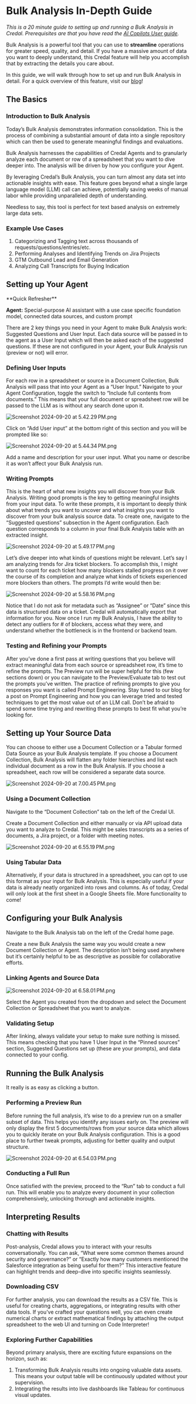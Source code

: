 # Bulk Analysis In-Depth Guide

_This is a 20 minute guide to setting up and running a Bulk Analysis in Credal. Prerequisites are that you have read the [AI Copilots User guide](https://www.notion.so/AI-Copilots-In-Depth-Guide-73e09c563d9246cca5241890efef5de4?pvs=21)._

Bulk Analysis is a powerful tool that you can use to **streamline** operations for greater speed, quality, and detail. If you have a massive amount of data you want to deeply understand, this Credal feature will help you accomplish that by extracting the details you care about.

In this guide, we will walk through how to set up and run Bulk Analysis in detail. For a quick overview of this feature, visit our [blog](https://www.credal.ai/blog/introducing-bulk-analysis-the-detail-oriented-way-to-interpret-a-collection-of-documents)!

## The Basics

### Introduction to Bulk Analysis

Today’s Bulk Analysis demonstrates information consolidation. This is the process of combining a substantial amount of data into a single repository which can then be used to generate meaningful findings and evaluations.

Bulk Analysis harnesses the capabilities of Credal Agents and to granularly analyze each document or row of a spreadsheet that you want to dive deeper into. The analysis will be driven by how you configure your Agent.

By leveraging Credal’s Bulk Analysis, you can turn almost any data set into actionable insights with ease. This feature goes beyond what a single large language model (LLM) call can achieve, potentially saving weeks of manual labor while providing unparalleled depth of understanding.

Needless to say, this tool is perfect for text based analysis on extremely large data sets.

### Example Use Cases

1. Categorizing and Tagging text across thousands of requests/questions/entries/etc.
2. Performing Analyses and Identifying Trends on Jira Projects
3. GTM Outbound Lead and Email Generation
4. Analyzing Call Transcripts for Buying Indication

## Setting up Your Agent

<aside>
**Quick Refresher**

**Agent:** Special-purpose AI assistant with a use case specific foundation model, connected data sources, and custom prompt

</aside>

There are 2 key things you need in your Agent to make Bulk Analysis work: Suggested Questions and User Input. Each data source will be passed in to the agent as a User Input which will then be asked each of the suggested questions. If these are not configured in your Agent, your Bulk Analysis run (preview or not) will error.

### Defining User Inputs

For each row in a spreadsheet or source in a Document Collection, Bulk Analysis will pass that into your Agent as a “User Input.” Navigate to your Agent Configuration, toggle the switch to “Include full contents from documents.” This means that your full document or spreadsheet row will be passed to the LLM as is without any search done upon it.

![Screenshot 2024-09-20 at 5.42.29 PM.png](/docs/assets/bulk-analysis/in-depth-guide/Screenshot_2024-09-20_at_5.42.29_PM.png)

Click on “Add User input” at the bottom right of this section and you will be prompted like so:

![Screenshot 2024-09-20 at 5.44.34 PM.png](/docs/assets/bulk-analysis/in-depth-guide/Screenshot_2024-09-20_at_5.44.34_PM.png)

Add a name and description for your user input. What you name or describe it as won’t affect your Bulk Analysis run.

### Writing Prompts

This is the heart of what new insights you will discover from your Bulk Analysis. Writing good prompts is the key to getting meaningful insights from your input data. To write these prompts, it is important to deeply think about what trends you want to uncover and what insights you want to discover from your bulk analysis source data. To create one, navigate to the “Suggested questions” subsection in the Agent configuration. Each question corresponds to a column in your final Bulk Analysis table with an extracted insight.

![Screenshot 2024-09-20 at 5.49.17 PM.png](/docs/assets/bulk-analysis/in-depth-guide/Screenshot_2024-09-20_at_5.49.17_PM.png)

Let’s dive deeper into what kinds of questions might be relevant. Let’s say I am analyzing trends for Jira ticket blockers. To accomplish this, I might want to count for each ticket how many blockers stalled progress on it over the course of its completion and analyze what kinds of tickets experienced more blockers than others. The prompts I’d write would then be:

![Screenshot 2024-09-20 at 5.58.16 PM.png](/docs/assets/bulk-analysis/in-depth-guide/Screenshot_2024-09-20_at_5.58.16_PM.png)

Notice that I do not ask for metadata such as “Assignee” or “Date” since this data is structured data on a ticket. Credal will automatically export that information for you. Now once I run my Bulk Analysis, I have the ability to detect any outliers for # of blockers, access what they were, and understand whether the bottleneck is in the frontend or backend team.

### Testing and Refining your Prompts

After you’ve done a first pass at writing questions that you believe will extract meaningful data from each source or spreadsheet row, it’s time to refine the prompts. The Preview run will be super helpful for this (few sections down) or you can navigate to the Preview/Evaluate tab to test out the prompts you’ve written. The practice of refining prompts to give you responses you want is called Prompt Engineering. Stay tuned to our blog for a post on Prompt Engineering and how you can leverage tried and tested techniques to get the most value out of an LLM call. Don’t be afraid to spend some time trying and rewriting these prompts to best fit what you’re looking for.

## Setting up Your Source Data

You can choose to either use a Document Collection or a Tabular formed Data Source as your Bulk Analysis template. If you choose a Document Collection, Bulk Analysis will flatten any folder hierarchies and list each individual document as a row in the Bulk Analysis. If you choose a spreadsheet, each row will be considered a separate data source.

![Screenshot 2024-09-20 at 7.00.45 PM.png](/docs/assets/bulk-analysis/in-depth-guide/Screenshot_2024-09-20_at_7.00.45_PM.png)

### Using a Document Collection

Navigate to the “Document Collection” tab on the left of the Credal UI.

Create a Document Collection and either manually or via API upload data you want to analyze to Credal. This might be sales transcripts as a series of documents, a Jira project, or a folder with meeting notes.

![Screenshot 2024-09-20 at 6.55.19 PM.png](/docs/assets/bulk-analysis/in-depth-guide/Screenshot_2024-09-20_at_6.55.19_PM.png)

### Using Tabular Data

Alternatively, if your data is structured in a spreadsheet, you can opt to use this format as your input for Bulk Analysis. This is especially useful if your data is already neatly organized into rows and columns. As of today, Credal will only look at the first sheet in a Google Sheets file. More functionality to come!

## Configuring your Bulk Analysis

Navigate to the Bulk Analysis tab on the left of the Credal home page.

Create a new Bulk Analysis the same way you would create a new Document Collection or Agent. The description isn’t being used anywhere but it’s certainly helpful to be as descriptive as possible for collaborative efforts.

### Linking Agents and Source Data

![Screenshot 2024-09-20 at 6.58.01 PM.png](/docs/assets/bulk-analysis/in-depth-guide/Screenshot_2024-09-20_at_6.58.01_PM.png)

Select the Agent you created from the dropdown and select the Document Collection or Spreadsheet that you want to analyze.

### Validating Setup

After linking, always validate your setup to make sure nothing is missed. This means checking that you have 1 User Input in the “Pinned sources” section, Suggested Questions set up (these are your prompts), and data connected to your config.

## Running the Bulk Analysis

It really is as easy as clicking a button.

### Performing a Preview Run

Before running the full analysis, it’s wise to do a preview run on a smaller subset of data. This helps you identify any issues early on. The preview will only display the first 5 documents/rows from your source data which allows you to quickly iterate on your Bulk Analysis configuration. This is a good place to further tweak prompts, adjusting for better quality and output structure.

![Screenshot 2024-09-20 at 6.54.03 PM.png](/docs/assets/bulk-analysis/in-depth-guide/Screenshot_2024-09-20_at_6.54.03_PM.png)

### Conducting a Full Run

Once satisfied with the preview, proceed to the “Run” tab to conduct a full run. This will enable you to analyze every document in your collection comprehensively, unlocking thorough and actionable insights.

## Interpreting Results

### Chatting with Results

Post-analysis, Credal allows you to interact with your results conversationally. You can ask, “What were some common themes around security and governance?” or “Exactly how many customers mentioned the Salesforce integration as being useful for them?” This interactive feature can highlight trends and deep-dive into specific insights seamlessly.

### Downloading CSV

For further analysis, you can download the results as a CSV file. This is useful for creating charts, aggregations, or integrating results with other data tools. If you’ve crafted your questions well, you can even create numerical charts or extract mathematical findings by attaching the output spreadsheet to the web UI and turning on Code Interpreter!

### Exploring Further Capabilities

Beyond primary analysis, there are exciting future expansions on the horizon, such as:

1. Transforming Bulk Analysis results into ongoing valuable data assets. This means your output table will be continuously updated without your supervision.
2. Integrating the results into live dashboards like Tableau for continuous visual updates.
